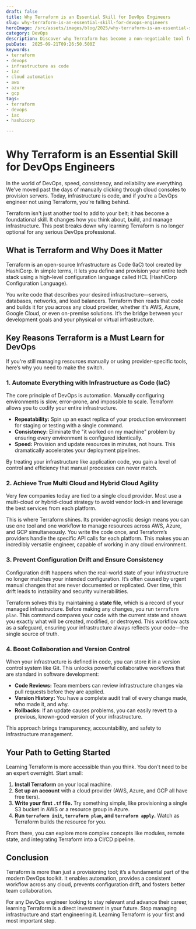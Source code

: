 ```yaml
---
draft: false
title: Why Terraform is an Essential Skill for DevOps Engineers
slug: why-terraform-is-an-essential-skill-for-devops-engineers
heroImage: /src/assets/images/blog/2025/why-terraform-is-an-essential-skill-for-devops-engineers.png
category: DevOps
description: Discover why Terraform has become a non-negotiable tool for modern DevOps professionals. Learn how it automates infrastructure, prevents configuration drift, and accelerates your career growth.
pubDate:  2025-09-21T09:26:50.500Z
keywords:
- terraform
- devops
- infrastructure as code
- iac
- cloud automation
- aws
- azure
- gcp
tags:
- terraform
- devops
- iac
- hashicorp

---
```


# Why Terraform is an Essential Skill for DevOps Engineers

In the world of DevOps, speed, consistency, and reliability are everything. We’ve moved past the days of manually clicking through cloud consoles to provision servers. Today, infrastructure is code, and if you're a DevOps engineer not using Terraform, you’re falling behind.

Terraform isn't just another tool to add to your belt; it has become a foundational skill. It changes how you think about, build, and manage infrastructure. This post breaks down why learning Terraform is no longer optional for any serious DevOps professional.

## What is Terraform and Why Does it Matter

Terraform is an open-source Infrastructure as Code (IaC) tool created by HashiCorp. In simple terms, it lets you define and provision your entire tech stack using a high-level configuration language called HCL (HashiCorp Configuration Language).

You write code that describes your desired infrastructure—servers, databases, networks, and load balancers. Terraform then reads that code and builds it for you across any cloud provider, whether it's AWS, Azure, Google Cloud, or even on-premise solutions. It’s the bridge between your development goals and your physical or virtual infrastructure.

## Key Reasons Terraform is a Must Learn for DevOps

If you're still managing resources manually or using provider-specific tools, here’s why you need to make the switch.

### 1. Automate Everything with Infrastructure as Code (IaC)

The core principle of DevOps is automation. Manually configuring environments is slow, error-prone, and impossible to scale. Terraform allows you to codify your entire infrastructure.

- **Repeatability:** Spin up an exact replica of your production environment for staging or testing with a single command.
- **Consistency:** Eliminate the "it worked on my machine" problem by ensuring every environment is configured identically.
- **Speed:** Provision and update resources in minutes, not hours. This dramatically accelerates your deployment pipelines.

By treating your infrastructure like application code, you gain a level of control and efficiency that manual processes can never match.

### 2. Achieve True Multi Cloud and Hybrid Cloud Agility

Very few companies today are tied to a single cloud provider. Most use a multi-cloud or hybrid-cloud strategy to avoid vendor lock-in and leverage the best services from each platform.

This is where Terraform shines. Its provider-agnostic design means you can use one tool and one workflow to manage resources across AWS, Azure, and GCP simultaneously. You write the code once, and Terraform’s providers handle the specific API calls for each platform. This makes you an incredibly versatile engineer, capable of working in any cloud environment.

### 3. Prevent Configuration Drift and Ensure Consistency

Configuration drift happens when the real-world state of your infrastructure no longer matches your intended configuration. It’s often caused by urgent manual changes that are never documented or replicated. Over time, this drift leads to instability and security vulnerabilities.

Terraform solves this by maintaining a **state file**, which is a record of your managed infrastructure. Before making any changes, you run `terraform plan`. This command compares your code with the current state and shows you exactly what will be created, modified, or destroyed. This workflow acts as a safeguard, ensuring your infrastructure always reflects your code—the single source of truth.

### 4. Boost Collaboration and Version Control

When your infrastructure is defined in code, you can store it in a version control system like Git. This unlocks powerful collaborative workflows that are standard in software development:

- **Code Reviews:** Team members can review infrastructure changes via pull requests before they are applied.
- **Version History:** You have a complete audit trail of every change made, who made it, and why.
- **Rollbacks:** If an update causes problems, you can easily revert to a previous, known-good version of your infrastructure.

This approach brings transparency, accountability, and safety to infrastructure management.

## Your Path to Getting Started

Learning Terraform is more accessible than you think. You don't need to be an expert overnight. Start small:
1.  **Install Terraform** on your local machine.
2.  **Set up an account** with a cloud provider (AWS, Azure, and GCP all have free tiers).
3.  **Write your first `.tf` file.** Try something simple, like provisioning a single S3 bucket in AWS or a resource group in Azure.
4.  **Run `terraform init`, `terraform plan`, and `terraform apply`.** Watch as Terraform builds the resource for you.

From there, you can explore more complex concepts like modules, remote state, and integrating Terraform into a CI/CD pipeline.

## Conclusion

Terraform is more than just a provisioning tool; it’s a fundamental part of the modern DevOps toolkit. It enables automation, provides a consistent workflow across any cloud, prevents configuration drift, and fosters better team collaboration.

For any DevOps engineer looking to stay relevant and advance their career, learning Terraform is a direct investment in your future. Stop managing infrastructure and start engineering it. Learning Terraform is your first and most important step.